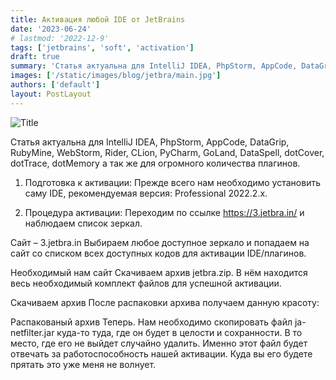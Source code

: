 ```yaml
---
title: Активация любой IDE от JetBrains
date: '2023-06-24'
# lastmod: '2022-12-9'
tags: ['jetbrains', 'soft', 'activation']
draft: true
summary: 'Статья актуальна для IntelliJ IDEA, PhpStorm, AppCode, DataGrip, RubyMine, WebStorm, Rider, CLion, PyCharm, GoLand, DataSpell, dotCover, dotTrace, dotMemory а так же для огромного количества плагинов'
images: ['/static/images/blog/jetbra/main.jpg']
authors: ['default']
layout: PostLayout
---
```


![Title](/static/images/blog/jetbra/main.jpg)

Статья актуальна для IntelliJ IDEA, PhpStorm, AppCode, DataGrip, RubyMine, WebStorm, Rider, CLion, PyCharm, GoLand, DataSpell, dotCover, dotTrace, dotMemory а так же для огромного количества плагинов.

1. Подготовка к активации:
   Прежде всего нам необходимо установить саму IDE, рекомендуемая версия: Professional 2022.2.x.

2. Процедура активации:
   Переходим по ссылке https://3.jetbra.in/ и наблюдаем список зеркал.

Сайт – 3.jetbra.in
Выбираем любое доступное зеркало и попадаем на сайт со списком всех доступных кодов для активации IDE/плагинов.

Необходимый нам сайт
Скачиваем архив jetbra.zip. В нём находится весь необходимый комплект файлов для успешной активации.

Скачиваем архив
После распаковки архива получаем данную красоту:

Распакованый архив
Теперь. Нам необходимо скопировать файл ja-netfilter.jar куда-то туда, где он будет в целости и сохранности. В то место, где его не выйдет случайно удалить. Именно этот файл будет отвечать за работоспособность нашей активации. Куда вы его будете прятать это уже меня не волнует.
